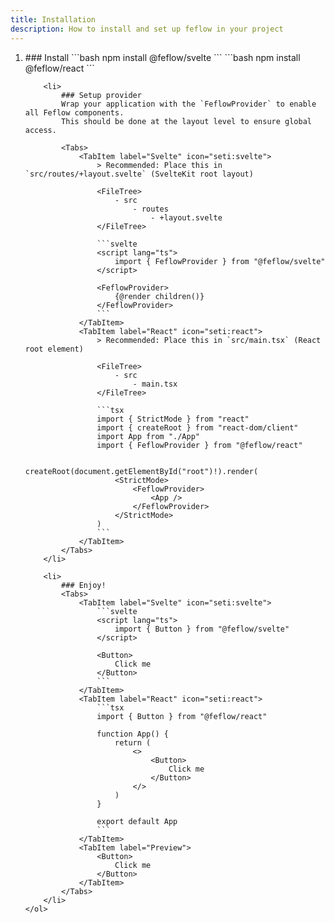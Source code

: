 ```yaml
---
title: Installation
description: How to install and set up feflow in your project
---
```



<Steps>
    <ol>
        <li>
            ### Install
            <Tabs>
                <TabItem label="Svelte" icon="seti:svelte">
                    ```bash
                    npm install @feflow/svelte
                    ```
                </TabItem>
                <TabItem label="React" icon="seti:react">
                    ```bash
                    npm install @feflow/react
                    ```
                </TabItem>
            </Tabs>
        </li>

        <li>
            ### Setup provider
            Wrap your application with the `FeflowProvider` to enable all Feflow components.
            This should be done at the layout level to ensure global access.

            <Tabs>
                <TabItem label="Svelte" icon="seti:svelte">
                    > Recommended: Place this in `src/routes/+layout.svelte` (SvelteKit root layout)

                    <FileTree>
                        - src
                            - routes
                                - +layout.svelte
                    </FileTree>

                    ```svelte
                    <script lang="ts">
                        import { FeflowProvider } from "@feflow/svelte"
                    </script>

                    <FeflowProvider>
                        {@render children()}
                    </FeflowProvider>
                    ```
                </TabItem>
                <TabItem label="React" icon="seti:react">
                    > Recommended: Place this in `src/main.tsx` (React root element)

                    <FileTree>
                        - src
                            - main.tsx
                    </FileTree>

                    ```tsx
                    import { StrictMode } from "react"
                    import { createRoot } from "react-dom/client"
                    import App from "./App"
                    import { FeflowProvider } from "@feflow/react"

                    createRoot(document.getElementById("root")!).render(
                        <StrictMode>
                            <FeflowProvider>
                                <App />
                            </FeflowProvider>
                        </StrictMode>
                    )
                    ```
                </TabItem>
            </Tabs>
        </li>

        <li>
            ### Enjoy!
            <Tabs>
                <TabItem label="Svelte" icon="seti:svelte">
                    ```svelte
                    <script lang="ts">
                        import { Button } from "@feflow/svelte"
                    </script>

                    <Button>
                        Click me
                    </Button>
                    ```
                </TabItem>
                <TabItem label="React" icon="seti:react">
                    ```tsx
                    import { Button } from "@feflow/react"

                    function App() {
                        return (
                            <>
                                <Button>
                                    Click me
                                </Button>
                            </>
                        )
                    }

                    export default App
                    ```
                </TabItem>
                <TabItem label="Preview">
                    <Button>
                        Click me
                    </Button>
                </TabItem>
            </Tabs>
        </li>
    </ol>

</Steps>

